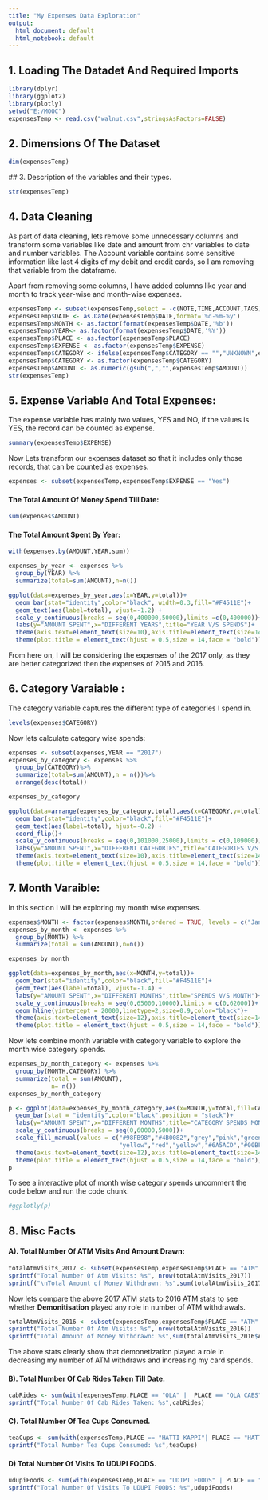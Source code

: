 ```yaml
---
title: "My Expenses Data Exploration"
output:
  html_document: default
  html_notebook: default
---
```

## 1. Loading The Datadet And Required Imports
```r
library(dplyr)
library(ggplot2)
library(plotly)
setwd("E:/MOOC")
expensesTemp <- read.csv("walnut.csv",stringsAsFactors=FALSE)
```

## 2. Dimensions Of The Dataset
```r
dim(expensesTemp)
```

  ## 3. Description of the variables and their types.
```r
str(expensesTemp)
```

## 4. Data Cleaning 
As part of data cleaning, lets remove some unnecessary columns and transform some variables like date and amount from chr variables to date and number variables. The Account variable contains some sensitive information like last 4 digits of my debit and credit cards, so I am removing that variable from the dataframe.  

Apart from removing some columns, I have added columns like year and month to track year-wise and month-wise expenses.
```r
expensesTemp <- subset(expensesTemp,select = -c(NOTE,TIME,ACCOUNT,TAGS))
expensesTemp$DATE <- as.Date(expensesTemp$DATE,format='%d-%m-%y')
expensesTemp$MONTH <- as.factor(format(expensesTemp$DATE,'%b'))
expensesTemp$YEAR<- as.factor(format(expensesTemp$DATE,'%Y'))
expensesTemp$PLACE <- as.factor(expensesTemp$PLACE)
expensesTemp$EXPENSE <- as.factor(expensesTemp$EXPENSE)
expensesTemp$CATEGORY <- ifelse(expensesTemp$CATEGORY == "","UNKNOWN",expensesTemp$CATEGORY)
expensesTemp$CATEGORY <- as.factor(expensesTemp$CATEGORY)
expensesTemp$AMOUNT <- as.numeric(gsub(",","",expensesTemp$AMOUNT))
str(expensesTemp)
```

## 5. Expense Variable And Total Expenses:
The expense variable has mainly two values, YES and NO, if the values is YES, the record can be counted as expense.
```r
summary(expensesTemp$EXPENSE)
```
Now Lets transform our expenses dataset so that it includes only those records, that can be counted as expenses.
```r
expenses <- subset(expensesTemp,expensesTemp$EXPENSE == "Yes")
```
  
#### The Total Amount Of Money Spend Till Date:
```r
sum(expenses$AMOUNT)
```
#### The Total Amount Spent By Year:
```r
with(expenses,by(AMOUNT,YEAR,sum))
```
```r
expenses_by_year <- expenses %>% 
  group_by(YEAR) %>%
  summarize(total=sum(AMOUNT),n=n())

ggplot(data=expenses_by_year,aes(x=YEAR,y=total))+
  geom_bar(stat="identity",color="black", width=0.3,fill="#F4511E")+
  geom_text(aes(label=total), vjust=-1.2) +
  scale_y_continuous(breaks = seq(0,400000,50000),limits =c(0,400000))+
  labs(y="AMOUNT SPENT",x="DIFFERENT YEARS",title="YEAR V/S SPENDS")+
  theme(axis.text=element_text(size=10),axis.title=element_text(size=14,face="bold"))+
  theme(plot.title = element_text(hjust = 0.5,size = 14,face = "bold"))
```

From here on, I will be considering the expenses of the 2017 only, as they are better categorized then the expenses of 2015 and 2016. 

## 6. Category Varaiable :
The category variable captures the different type of categories I spend in.
```r
levels(expenses$CATEGORY)
```
Now lets calculate category wise spends:
```r
expenses <- subset(expenses,YEAR == "2017")
expenses_by_category <- expenses %>% 
  group_by(CATEGORY)%>%
  summarize(total=sum(AMOUNT),n = n())%>%
  arrange(desc(total))

expenses_by_category
```

```r
ggplot(data=arrange(expenses_by_category,total),aes(x=CATEGORY,y=total))+
  geom_bar(stat="identity",color="black",fill="#F4511E")+
  geom_text(aes(label=total), hjust=-0.2) +
  coord_flip()+
  scale_y_continuous(breaks = seq(0,101000,25000),limits = c(0,109000))+
  labs(y="AMOUNT SPENT",x="DIFFERENT CATEGORIES",title="CATEGORIES V/S SPENDS")+
  theme(axis.text=element_text(size=10),axis.title=element_text(size=14,face="bold"))+
  theme(plot.title = element_text(hjust = 0.5,size = 14,face = "bold"))
```

## 7. Month Varaible:
In this section I will be exploring my month wise expenses.
```r
expenses$MONTH <- factor(expenses$MONTH,ordered = TRUE, levels = c("Jan","Feb","Mar","Apr","May","Jun","Jul","Aug","Sep","Oct","Nov","Dec"))
expenses_by_month <- expenses %>% 
  group_by(MONTH) %>%
  summarize(total = sum(AMOUNT),n=n())

expenses_by_month
```

```r
ggplot(data=expenses_by_month,aes(x=MONTH,y=total))+
  geom_bar(stat="identity",color="black",fill="#F4511E")+
  geom_text(aes(label=total), vjust=-1.4) +
  labs(y="AMOUNT SPENT",x="DIFFERENT MONTHS",title="SPENDS V/S MONTH")+
  scale_y_continuous(breaks = seq(0,65000,10000),limits = c(0,62000))+
  geom_hline(yintercept = 20000,linetype=2,size=0.9,color="black")+
  theme(axis.text=element_text(size=12),axis.title=element_text(size=14,face="bold"))+
  theme(plot.title = element_text(hjust = 0.5,size = 14,face = "bold"))
```

Now lets combine month variable with category variable to explore the month wise category spends.

```r
expenses_by_month_category <- expenses %>% 
  group_by(MONTH,CATEGORY) %>%
  summarize(total = sum(AMOUNT),
            n= n())
expenses_by_month_category
```

```r
p <- ggplot(data=expenses_by_month_category,aes(x=MONTH,y=total,fill=CATEGORY))+
  geom_bar(stat = "identity",color="black",position = "stack")+
  labs(y="AMOUNT SPENT",x="DIFFERENT MONTHS",title="CATEGORY SPENDS MONTH WISE")+
  scale_y_continuous(breaks = seq(0,60000,5000))+
  scale_fill_manual(values = c("#98FB98","#4B0082","grey","pink","green",
                               "yellow","red","yellow","#6A5ACD","#00BFFF","#FF00FF","darkblue","darkred"))+
  theme(axis.text=element_text(size=12),axis.title=element_text(size=14,face="bold",hjust = -1))+
  theme(plot.title = element_text(hjust = 0.5,size = 14,face = "bold"),axis.title=element_blank(),axis.ticks.y=element_blank())
p
```

To see a interactive plot of month wise category spends uncomment the code below and run the code chunk.
```r

#ggplotly(p)

```

## 8. Misc Facts

#### A). Total Number Of ATM Visits And Amount Drawn:
```r
totalAtmVisits_2017 <- subset(expensesTemp,expensesTemp$PLACE == "ATM" & expensesTemp$YEAR == "2017")
sprintf("Total Number Of Atm Visits: %s", nrow(totalAtmVisits_2017))
sprintf("\nTotal Amount of Money Withdrawn: %s",sum(totalAtmVisits_2017$AMOUNT))
```

Now lets compare the above 2017 ATM stats to 2016 ATM stats to see whether **Demonitisation** played any role in number of ATM withdrawals. 
```r
totalAtmVisits_2016 <- subset(expensesTemp,expensesTemp$PLACE == "ATM" & expensesTemp$YEAR == "2016")
sprintf("Total Number Of Atm Visits: %s", nrow(totalAtmVisits_2016))
sprintf("Total Amount of Money Withdrawn: %s",sum(totalAtmVisits_2016$AMOUNT))
```

The above stats clearly show that demonetization played a role in decreasing my number of ATM withdraws and increasing my card spends.

#### B). Total Number Of Cab Rides Taken Till Date.
```r
cabRides <- sum(with(expensesTemp,PLACE == "OLA" |  PLACE == "OLA CABS" | PLACE == "UBER" ))
sprintf("Total Number Of Cab Rides Taken: %s",cabRides)
```

#### C). Total Number Of Tea Cups Consumed.
```r
teaCups <- sum(with(expensesTemp,PLACE == "HATTI KAPPI"| PLACE == "HATTI KAAPI" | PLACE == "TEA" ))
sprintf("Total Number Tea Cups Consumed: %s",teaCups)
```

#### D) Total Number Of Visits To UDUPI FOODS.
```r
udupiFoods <- sum(with(expensesTemp,PLACE == "UDIPI FOODS" | PLACE == "UDUPI FOODS"))
sprintf("Total Number Of Visits To UDUPI FOODS: %s",udupiFoods)
```


























